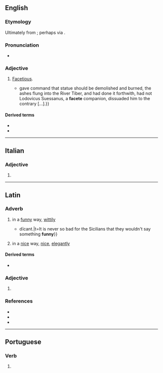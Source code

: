 ==English==

===Etymology===
Ultimately from {{der|en|la|facētus}}; perhaps via {{der|en|it|faceto}}.

===Pronunciation===
* {{a|UK}} {{IPA|en|/fəˈsiːt/}}

===Adjective===
{{en-adj}}

# {{lb|en|archaic}} [[facetious|Facetious]].
#* {{RQ:Burton Melancholy|edition=2nd|part=I|section=2|member=4|subsection=iv|passage=Adrian the sixth pope{{...}}gave command that statue should be demolished and burned, the ashes flung into the River Tiber, and had done it forthwith, had not Lodovicus Suessanus, a '''facete''' companion, dissuaded him to the contrary&nbsp;[&hellip;].}}

====Derived terms====
* {{l|en|facetely}}
* {{l|en|faceteness}}

----

==Italian==

===Adjective===
{{head|it|adjective form|g=f-p}}

# {{adj form of|it|faceto||f|p}}

----

==Latin==

===Adverb===
{{la-adv|facētē|facētius|facētissimē}}

# in a [[funny]] way, [[wittily]]
#* {{Q|la|Cicero|Against Verres|2|4|95|quote=Numquam tam male est Siculīs quīn aliquid '''facētē''' {{...}} dīcant.|t=It is never so bad for the Sicilians that they wouldn't say something '''funny'''}}
# in a [[nice]] way, [[nice]], [[elegantly]]

====Derived terms====
* {{l|la|perfacētē}}

===Adjective===
{{la-adj-form|facēte}}

# {{inflection of|la|facētus||voc|m|s}}

===References===
* {{R:L&S}}
* {{R:Elementary Lewis}}
* {{R:Gaffiot}}

----

==Portuguese==

===Verb===
{{head|pt|verb form}}

# {{pt-verb form of|facetar}}